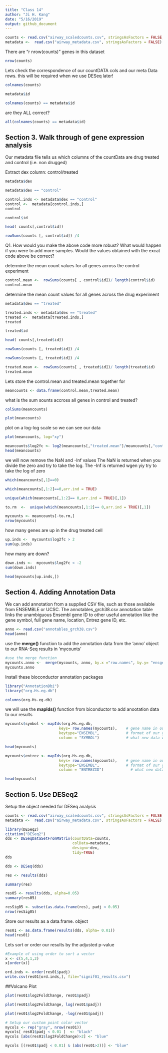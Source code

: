 ```yaml
---
title: "Class 14"
author: "Ji H. Kang"
date: "5/16/2019"
output: github_document
---
```


```r
counts <- read.csv("airway_scaledcounts.csv", stringsAsFactors = FALSE, row.names = 1)
metadata <-  read.csv("airway_metadata.csv", stringsAsFactors = FALSE)
```

There are "r nrow(counts)" genes in this dataset
```r
nrow(counts)
```

Lets check the correspondence of our countDATA cols and our meta Data rows. this will be required when we use DESeq later!

```r
colnames(counts)
```

```r
metadata$id
```

```r
colnames(counts) == metadata$id
```

are they ALL correct?

```r
all(colnames(counts) == metadata$id)
```

## Section 3. Walk through of gene expression analysis

Our metadata file tells us which columns of the countData are drug treated and control (i.e. non drugged)

Extract dex column: control/treated
```r
metadata$dex
```

```r
metadata$dex == "control"
```


```r
control.inds <- metadata$dex == "control"
control <-  metadata[control.inds,]
control
```

```r
control$id
```

```r
head( counts[,control$id])
```


```r
rowSums(counts [, control$id]) /4
```

Q1. How would you make the above code more robust? What would happen if you were to add more samples. Would the values obtained with the excat code above be correct?

determine the mean count values for all genes across the control experiment
```r
control.mean <-  rowSums(counts[ , control$id])/ length(control$id)
control.mean
```

determine the mean count values for all genes across the drug experiment


```r
metadata$dex == "treated"
```



```r
treated.inds <- metadata$dex == "treated"
treated <-  metadata[treated.inds,]
treated
```

```r
treated$id
```

```r
head( counts[,treated$id])
```

```r
rowSums(counts [, treated$id]) /4
```

```r
rowSums(counts [, treated$id]) /4
```


```r
treated.mean <-  rowSums(counts[ , treated$id])/ length(treated$id)
treated.mean
```

Lets store the control.mean and treated.mean together for 
```r
meancounts <- data.frame(control.mean,treated.mean)
```

what is the sum sounts accross all genes in control and treated?
```r
colSums(meancounts)
```

```r
plot(meancounts)
```

plot on a log-log scale so we can see our data
```r
plot(meancounts, log="xy")
```


```r
meancounts$log2fc <- log2(meancounts[,"treated.mean"]/meancounts[,"control.mean"])
head(meancounts)
```

we will now remove the NaN and -Inf values
The NaN is returned when you divide the zero and try to take the log. 
The -Inf is returned wgen yiy try to take the log of zero

```r
which(meancounts[,1]==0)
```

```r
which(meancounts[,1:2]==0,arr.ind = TRUE)
```


```r
unique(which(meancounts[,1:2]== 0,arr.ind = TRUE)[,1])
```

```r
to.rm  <-  unique(which(meancounts[,1:2]== 0,arr.ind = TRUE)[,1])
```

```r
mycounts <- meancounts[-to.rm,]
nrow(mycounts)
```

how many genes are up in the drug treated cell 
```r
up.inds <-  mycounts$log2fc > 2
sum(up.inds)
```

how many are down?
```r
down.inds <-  mycounts$log2fc < -2
sum(down.inds)
```

```r
head(mycounts[up.inds,])
```

## Section 4. Adding Annotation Data

We can add annotation from a supplied CSV file, such as those available from ENSEMBLE or UCSC. The annotables_grch38.csv annotation table links the unambiguous Ensembl gene ID to other useful annotation like the gene symbol, full gene name, location, Entrez gene ID, etc.
```r
anno <- read.csv("annotables_grch38.csv")
head(anno)
```


use the **merge()** function to add the annotation data from the 'anno' object to our RNA-Seq results in 'mycounts'

```r
#use the merge function
mycounts.anno <-  merge(mycounts, anno, by.x ="row.names", by.y= "ensgene")
mycounts.anno
``` 


Install these bioconductor annotation packages
```r
library("AnnotationDbi")
library("org.Hs.eg.db")
```

```r
columns(org.Hs.eg.db)
```

we will use the **mapIds()** function from biconductor to add anootation data to our results
```r
mycounts$symbol <- mapIds(org.Hs.eg.db, 
                        keys= row.names(mycounts),    # gene name in our dataset
                        keytype="ENSEMBL",            # format of our gene names
                        column = "SYMBOL")            # what new data we want to add
```
```r
head(mycounts)
```

```r
mycounts$entrez <- mapIds(org.Hs.eg.db, 
                        keys= row.names(mycounts),    # gene name in our dataset
                        keytype="ENSEMBL",            # format of our gene names
                        column = "ENTREZID")            # what new data we want to add
```
  
```r
head(mycounts)
```


## Section 5. Use DESeq2

Setup the object needed for DESeq analysis

```r
counts <- read.csv("airway_scaledcounts.csv", stringsAsFactors = FALSE)
metadata <-  read.csv("airway_metadata.csv", stringsAsFactors = FALSE)
```



```r
library(DESeq2)
citation("DESeq2")
dds <- DESeqDataSetFromMatrix(countData=counts, 
                              colData=metadata, 
                              design=~dex, 
                              tidy=TRUE)
dds
```
```r
dds <- DESeq(dds)
```

```r
res <- results(dds)

summary(res)
```

```r
res05 <- results(dds, alpha=0.05)
summary(res05)
```

```r
resSig05 <- subset(as.data.frame(res), padj < 0.05)
nrow(resSig05)
```

Store our results as a data.frame. object
```r
res01 <- as.data.frame(results(dds, alpha= 0.01))
head(res01)
```

Lets sort or order our results by the adjusted p-value
```r
#Example of using order to sort a vector
x <- c(5,4,1,2)
x[order(x)]
```

```r
ord.inds <- order(res01$padj)
write.csv(res01[ord.inds,], file="signif01_results.csv")
```


##Volcano Plot
```r
plot(res01$log2FoldChange, res01$padj)
```

```r
plot(res01$log2FoldChange, log(res01$padj))

```

```r
plot(res01$log2FoldChange, -log(res01$padj))

```


```r
# Setup our custom point color vector 
mycols <- rep("gray", nrow(res01))
mycols[ res01$padj < 0.01 ]  <- "black" 
mycols [abs(res01$log2FoldChange)>2] <- "blue"

mycols [(res01$padj < 0.01) & (abs(res01>2))] <- "blue"
```


